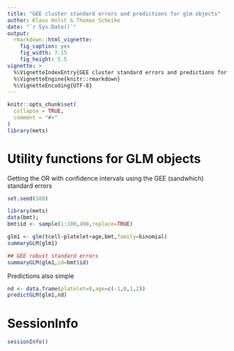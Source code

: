 ```yaml
---
title: "GEE cluster standard errors and predictions for glm objects" 
author: Klaus Holst & Thomas Scheike
date: "`r Sys.Date()`"
output:
  rmarkdown::html_vignette:
    fig_caption: yes
    fig_width: 7.15
    fig_height: 5.5        
vignette: >
  %\VignetteIndexEntry{GEE cluster standard errors and predictions for glm objects}
  %\VignetteEngine{knitr::rmarkdown}
  %\VignetteEncoding{UTF-8}
---
```


```r
knitr::opts_chunk$set(
  collapse = TRUE,
  comment = "#>"
)
library(mets)
```

Utility functions for GLM objects
=================================

Getting the OR with confidence intervals  using the GEE (sandwhich) 
standard errors

```r
set.seed(100)

library(mets)
data(bmt); 
bmt$id <- sample(1:100,408,replace=TRUE)

glm1 <- glm(tcell~platelet+age,bmt,family=binomial)
summaryGLM(glm1)

## GEE robust standard errors
summaryGLM(glm1,id=bmt$id)
```

Predictions also simple 

```r
nd <- data.frame(platelet=0,age=c(-1,0,1,2))
predictGLM(glm1,nd)
```

SessionInfo
============


```r
sessionInfo()
```


